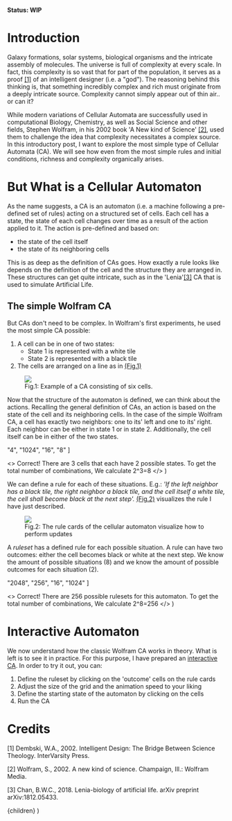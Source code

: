 <strong> Status: WIP </strong>
# Introduction

Galaxy formations, solar systems, biological organisms and the intricate assembly of molecules. The universe is full of complexity at every scale.
In fact, this complexity is so vast that for part of the population, it serves as a proof [[1]](#cred_1) of an intelligent designer (i.e. a "god").
The reasoning behind this thinking is, that something incredibly complex and rich must originate from a deeply intricate source. Complexity cannot
simply appear out of thin air.. or can it? 

While modern variations of Cellular Automata are successfully used in computational Biology, Chemistry, as well as Social Science and other fields, Stephen
Wolfram, in his 2002 book 'A New kind of Science' [[2]](#cred_2), used them to challenge the idea that complexity necessitates a complex source. In this introductory
post, I want to explore the most simple type of Cellular Automata (CA). We will see how even from the most simple rules and initial conditions, richness and complexity
organically arises.

# But What is a Cellular Automaton

As the name suggests, a CA is an automaton (i.e. a machine following a pre-defined set of rules) acting on a structured set of cells. Each cell has a state, the state
of each cell changes over time as a result of the action applied to it. The action is pre-defined and based on:
- the state of the cell itself 
- the state of its neighboring cells

This is as deep as the definition of CAs goes. How exactly a rule looks like depends on the definition of the cell and the structure they are arranged in. 
These structures can get quite intricate, such as in the 'Lenia'[[3]](#cred_3) CA that is used to simulate Artificial Life. 

## The simple Wolfram CA

But CAs don't need to be complex. In Wolfram's first experiments, he used the most simple CA possible:

1. A cell can be in one of two states:
    * State 1 is represented with a white tile
    * State 2 is represented with a black tile
2. The cells are arranged on a line as in [(Fig.1)](#fig1)

<a name="fig1"></a>
<figure>
  <img src="/ca/caState.png" style={{marginLeft: "auto", marginRight: "auto", height: 50}} />
  <figcaption 
    style={{
      marginLeft: "auto", 
      marginRight: "auto", 
      width: "max-content"
    }}
  >
    Fig.1: Example of a CA consisting of six cells. 
  </figcaption>
</figure>

Now that the structure of the automaton is defined, we can think about the actions. Recalling the general definition of CAs, an action is based on the state of the cell and
its neighboring cells. In the case of the simple Wolfram CA, a cell has exactly two neighbors: one to its' left and one to its' right. Each neighbor can be either in state 1 or 
in state 2. Additionally, the cell itself can be in either of the two states.



  "4",
  "1024",
  "16",
  "8"
]

  <>
    Correct! There are 3 cells that each have 2 possible states. To get the total number of combinations,
    We calculate 2^3=8 
  </>
)


<ChoiceQuestion 
  question={question} 
  choices={choices}
  hint={hint} 
  answerIdx={3}
  explanation={explanation}
/>

We can define a rule for each of these situations. E.g.: <em>'If the left neighbor has a black tile,
the right neighbor a black tile, and the cell itself a white tile, the cell shall become black at the next step'.</em>
[(Fig.2)](#fig2) visualizes the rule I have just described.

<a name="fig2"></a>
<figure>
  <img src="/ca/ruleCard.png" style={{marginLeft: "auto", marginRight: "auto", height: 150}} />
  <figcaption 
    style={{
      marginLeft: "auto", 
      marginRight: "auto", 
      width: "max-content"
    }}
  >
    Fig.2: The rule cards of the cellular automaton visualize how to perform updates
  </figcaption>
</figure>

A <em>ruleset</em> has a defined rule for each possible situation. A rule can have two outcomes: either the cell
becomes black or white at the next step. We know the amount of possible situations (8) and we know the amount of possible
outcomes for each situation (2).


  "2048",
  "256",
  "16",
  "1024"
]

  <>
    Correct! There are 256 possible rulesets for this automaton. To get the total number of combinations,
    We calculate 2^8=256 
  </>
)


<ChoiceQuestion 
  question={question2} 
  choices={choices2}
  hint={hint2} 
  answerIdx={1}
  explanation={explanation2}
/>

# Interactive Automaton

We now understand how the classic Wolfram CA works in theory. What is left is to see it in practice. For this purpose,
I have prepared an [interactive CA](#ca_interactive). In order to try it out, you can:

1. Define the ruleset by clicking on the 'outcome' cells on the rule cards
2. Adjust the size of the grid and the animation speed to your liking
2. Define the starting state of the automaton by clicking on the cells
3. Run the CA


<a name="ca_interactive"></a>
<CA />


# Credits

[1]<a name="cred_1"></a> Dembski, W.A., 2002. Intelligent Design: The Bridge Between Science Theology. InterVarsity Press.

[2]<a name="cred_2"></a> Wolfram, S., 2002. A new kind of science. Champaign, Ill.: Wolfram Media.

[3]<a name="cred_3"></a> Chan, B.W.C., 2018. Lenia-biology of artificial life. arXiv preprint arXiv:1812.05433.



  <LayoutPostWrapper pageIdx={3} title="Cellular Automata: Chaos from Simplicity" date="2022-09-02">
    {children}
  </LayoutPostWrapper>
)